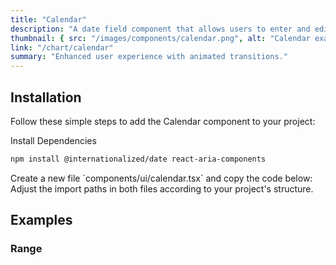 ```yaml
---
title: "Calendar"
description: "A date field component that allows users to enter and edit date."
thumbnail: { src: "/images/components/calendar.png", alt: "Calendar example" }
link: "/chart/calendar"
summary: "Enhanced user experience with animated transitions."
---
```


<ComponentPreview name="calendar-demo" />

## Installation

Follow these simple steps to add the Calendar component to your project:

<Steps>

<Step>
Install Dependencies
</Step>

```bash 
npm install @internationalized/date react-aria-components 
```

<Step>
    Create a new file `components/ui/calendar.tsx` and copy the code below:
</Step>

<CollapsibleSource name="calendar" />

<Step>
    Adjust the import paths in both files according to your project's structure.
</Step>

</Steps>

## Examples

### Range

<ComponentPreview name="calendar-range" />
